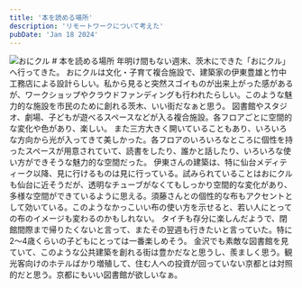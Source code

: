 ```yaml
---
title: '本を読める場所'
description: 'リモートワークについて考えた'
pubDate: 'Jan 18 2024'
---
```



<Image src={img1} alt='おにクル' />

<VBlock column="auto" class='spaceTop'>
# 本を読める場所
年明け間もない週末、茨木にできた「おにクル」へ行ってきた。
おにクルは文化・子育て複合施設で、建築家の伊東豊雄と竹中工務店による設計らしい。私から見ると突然スゴイものが出来上がった感があるが、ワークショップやクラウドファンディングも行われたらしい。このような魅力的な施設を市民のために創れる茨木、いい街だなぁと思う。
図書館やスタジオ、劇場、子どもが遊べるスペースなどが入る複合施設。各フロアごとに空間的な変化や色があり、楽しい。
また三方大きく開いていることもあり、いろいろな方向から光が入ってきて美しかった。各フロアのいろいろなところに個性を持ったスペースが用意されていて、読書をしたり、誰かと話したり、いろいろな使い方ができそうな魅力的な空間だった。
伊東さんの建築は、特に仙台メディティーク以降、見に行けるものは見に行っている。試みられていることはおにクルも仙台に近そうだが、透明なチューブがなくてもしっかり空間的な変化があり、多様な空間ができているように思える。須藤さんとの個性的な布もアクセントとして効いている。このようなかっこいい布の使い方を示せると、若い人にとっての布のイメージも変わるのかもしれない。
タイチも存分に楽しんだようで、閉館間際まで帰りたくないと言って、またその翌週も行きたいと言っていた。特に2〜4歳くらいの子どもにとっては一番楽しめそう。
金沢でも素敵な図書館を見ていて、このような公共建築を創れる街は豊かだなと思うし、羨ましく思う。観光客向けのホテルばかり増殖して、住む人への投資が回っていない京都とは対照的だと思う。京都にもいい図書館が欲しいなぁ。
</VBlock>
